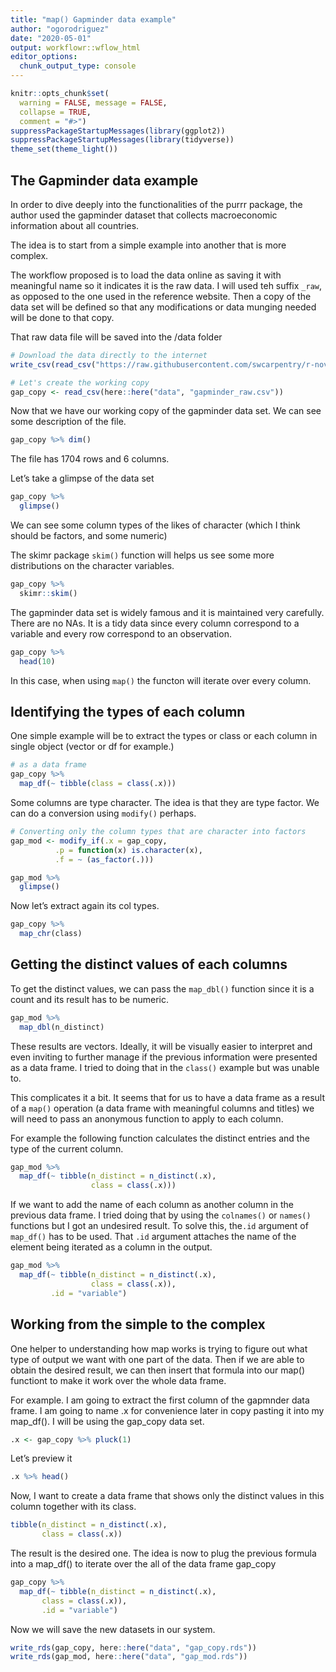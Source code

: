 ```yaml
---
title: "map() Gapminder data example"
author: "ogorodriguez"
date: "2020-05-01"
output: workflowr::wflow_html
editor_options:
  chunk_output_type: console
---
```



```r
knitr::opts_chunk$set(
  warning = FALSE, message = FALSE,
  collapse = TRUE,
  comment = "#>")
suppressPackageStartupMessages(library(ggplot2))
suppressPackageStartupMessages(library(tidyverse))
theme_set(theme_light())
```


## The Gapminder data example

In order to dive deeply into the functionalities of the purrr package, the author used the gapminder dataset that collects macroeconomic information about all countries.

The idea is to start from a simple example into another that is more complex.  

The workflow proposed is to load the data online as saving it with meaningful name so it indicates it is the raw data.  I will used teh suffix `_raw`, as opposed to the one used in the reference website.  Then a copy of the data set will be defined so that any modifications or data munging needed will be done to that copy.

That raw data file will be saved into the /data folder


```r
# Download the data directly to the internet
write_csv(read_csv("https://raw.githubusercontent.com/swcarpentry/r-novice-gapminder/gh-pages/_episodes_rmd/data/gapminder-FiveYearData.csv"), here::here("data", "gapminder_raw.csv")) 
```

```r
# Let's create the working copy
gap_copy <- read_csv(here::here("data", "gapminder_raw.csv"))
```

Now that we have our working copy of the gapminder data set.  We can see some description of the file. 

```r
gap_copy %>% dim()
```

The file has 1704 rows and 6 columns.

Let's take a glimpse of the data set

```r
gap_copy %>% 
  glimpse()
```


We can see some column types of the likes of character (which I think should be factors, and some numeric)

The skimr package `skim()` function will helps us see some more distributions on the character variables.

```r
gap_copy %>% 
  skimr::skim()
```

The gapminder data set is widely famous and it is maintained very carefully.  There are no NAs.  It is a tidy data since every column correspond to a variable and every row correspond to an observation.

```r
gap_copy %>% 
  head(10)
```

In this case, when using `map()` the functon will iterate over every column.  

## Identifying the types of each column

One simple example will be to extract the types or class or each column in single object (vector or df for example.)

```r
# as a data frame
gap_copy %>% 
  map_df(~ tibble(class = class(.x)))
```

Some columns are type character.  The idea is that they are type factor.  We can do a conversion using `modify()` perhaps.

          
```r
# Converting only the column types that are character into factors
gap_mod <- modify_if(.x = gap_copy,
          .p = function(x) is.character(x),
          .f = ~ (as_factor(.))) 
```

```r
gap_mod %>% 
  glimpse()
```

Now let's extract again its col types.

```r
gap_copy %>% 
  map_chr(class)
```

## Getting the distinct values of each columns

To get the distinct values, we can pass the `map_dbl()` function since it is a count and its result has to be numeric.

```r
gap_mod %>% 
  map_dbl(n_distinct)
```

These results are vectors.  Ideally, it will be visually easier to interpret and even inviting to further manage if the previous information were presented as a data frame.  I tried to doing that in the `class()` example but was unable to.

This complicates it a bit.  It seems that for us to have a data frame as a result of a `map()` operation (a data frame with meaningful columns and titles) we will need to pass an anonymous function to apply to each column.

For example the following function calculates the distinct entries and the type of the current column.

```r
gap_mod %>% 
  map_df(~ tibble(n_distinct = n_distinct(.x),
                  class = class(.x)))
```


If we want to add the name of each column as another column in the previous data frame.  I tried doing that by using the `colnames()` or `names()` functions but I got an undesired result.  To solve this, the` .id` argument of `map_df()` has to be used.  That `.id` argument attaches the name of the element being iterated as a column in the output.  


```r
gap_mod %>% 
  map_df(~ tibble(n_distinct = n_distinct(.x),
                  class = class(.x)),
         .id = "variable")
```


## Working from the simple to the complex

One helper to understanding how map works is trying to figure out what type of output we want with one part of the data.  Then if we are able to obtain the desired result, we can then insert that formula into our map() functiont to make it work over the whole data frame.  

For example.  I am going to extract the first column of the gapmnder data frame.  I am going to name .x for convenience later in copy pasting it into my map_df().  I will be using the gap_copy data set.


```r
.x <- gap_copy %>% pluck(1)
```

Let's preview it

```r
.x %>% head()
```

Now, I want to create a data frame that shows only the distinct values in this column together with its class.

```r
tibble(n_distinct = n_distinct(.x),
       class = class(.x))
```

The result is the desired one.  The idea is now to plug the previous formula into a map_df() to iterate over the all of the data frame gap_copy

```r
gap_copy %>% 
  map_df(~ tibble(n_distinct = n_distinct(.x),
       class = class(.x)),
       .id = "variable")
```

Now we will save the new datasets in our system.

```r
write_rds(gap_copy, here::here("data", "gap_copy.rds"))
write_rds(gap_mod, here::here("data", "gap_mod.rds"))
```
















